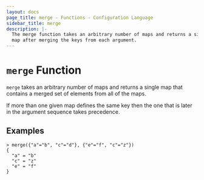 ```yaml
---
layout: docs
page_title: merge - Functions - Configuration Language
sidebar_title: merge
description: |-
  The merge function takes an arbitrary number of maps and returns a single
  map after merging the keys from each argument.
---
```


# `merge` Function

`merge` takes an arbitrary number of maps and returns a single map that
contains a merged set of elements from all of the maps.

If more than one given map defines the same key then the one that is later
in the argument sequence takes precedence.

## Examples

```shell-session
> merge({"a"="b", "c"="d"}, {"e"="f", "c"="z"})
{
  "a" = "b"
  "c" = "z"
  "e" = "f"
}
```
